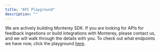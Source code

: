 ```yaml
---
title: "API Playground"
description: ""
---
```


We are actively building Monterey SDK.
If you are looking for APIs for feedback ingestions or build integrations with Monterey, please contact us, and we will walk through the details with you.
To check out what endpoints we have now, click the playground [here](https://app.swaggerhub.com/apis-docs/monterey-ai/monterey-v1/1.0.2).
